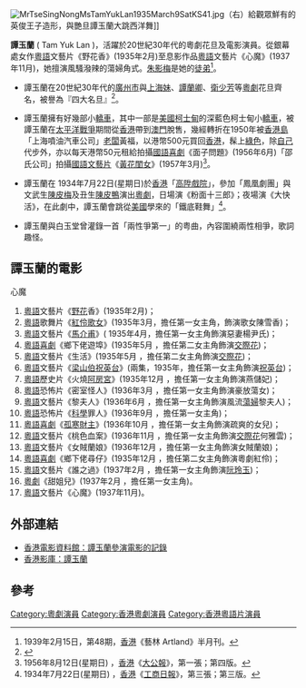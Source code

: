 [[File:MrTseSingNongMsTamYukLan1935March9SatKS41.jpg|thumb]]（右）給觀眾鮮有的英俊王子造形，與艷旦譚玉蘭大跳西洋舞]]

'''譚玉蘭''' ( Tam Yuk Lan )，活躍於20世紀30年代的粵劇花旦及電影演員。從銀幕處女作[[粵語|粵語]]文藝片《野花香》(1935年2月)至息影作品[[粵語|粵語]]文藝片《心魔》(1937年11月)，她擅演風騷潑辣的蕩婦角式。[[朱影梅|朱影梅]]是她的[[徒弟|徒弟]]<ref>1939年2月15日，第48期，[[香港|香港]]《藝林 Artland》半月刊。</ref>。

* 譚玉蘭在20世紀30年代的[[廣州市|廣州市]]與[[上海妹|上海妹]]、[[譚蘭卿|譚蘭卿]]、[[衛少芳|衛少芳]]等[[粵劇|粵劇]]花旦齊名，被譽為『四大名旦』<ref name="gzsz">{{cite web|url=http://www.gzsdfz.org.cn/gzsz/17/wh/sz17wh020302.htm|title=廣州市誌|deadurl=yes|archiveurl=https://web.archive.org/web/20050218012133/http://www.gzsdfz.org.cn/gzsz/17/wh/sz17wh020302.htm|archivedate=2005-02-18|access-date=2010-07-06}}</ref>。

* 譚玉蘭擁有好幾部小[[轎車|轎車]]，其中一部是[[美國|美國]][[柯士甸|柯士甸]]的深藍色柯士甸小[[轎車|轎車]]，被譚玉蘭在[[太平洋戰爭|太平洋戰爭]]期間從[[香港|香港]]帶到[[澳門|澳門]]脫售，幾經轉折在1950年被[[香港島|香港島]]「上海噴油汽車公司」[[老闆|老闆]]黃福，以港幣500元買回[[香港|香港]]，髹上[[綠色|綠色]]，除[[自己|自己]]代步外，亦以每天港幣50元租給拍攝[[國語|國語]][[喜劇|喜劇]]《面子問題》(1956年6月)「邵氏公司」拍攝[[國語|國語]][[文藝片|文藝片]]《[[黃花閨女|黃花閨女]]》(1957年3月)<ref>1956年8月12日(星期日) ，[[香港|香港]]《[[大公報|大公報]]》，第一張；第四版。</ref>。

* 譚玉蘭在 1934年7月22日(星期日)於[[香港|香港]]「[[高陞戲院|高陞戲院]]」，參加「鳳凰劇團」與文武生[[陳皮梅_(粵劇演員)|陳皮梅]]及丑生[[陳皮鴨_(演員)|陳皮鴨]]演出[[粵劇|粵劇]]，日場演《粉面十三郎》；夜場演《大快活》，在此劇中，譚玉蘭會跳從[[美國|美國]]學來的「鐵底鞋舞」<ref>1934年7月22日(星期日) ，[[香港|香港]]《[[工商日報|工商日報]]》，第三張；第三版。</ref>。

* 譚玉蘭與白玉堂曾灌錄一首「兩性爭第一」的粤曲，內容圍繞兩性相爭，歌詞趣怪。

== 譚玉蘭的電影 ==
心魔
# [[粵語|粵語]]文藝片《[[野花|野花]]香》(1935年2月)；
# [[粵語|粵語]]歌舞片《[[紅伶歌女|紅伶歌女]]》(1935年3月，擔任第一女主角，飾演歌女陳雪香)；
# [[粵語|粵語]]文藝片《[[馬介甫|馬介甫]]》( 1935年4月，擔任第一女主角飾演惡妻楊尹氏)；
# [[粵語|粵語]][[喜劇|喜劇]]《鄉下佬遊埠》(1935年5月 ，擔任第二女主角飾演[[交際花|交際花]])；
# [[粵語|粵語]]文藝片《生活》(1935年5月 ，擔任第二女主角飾演[[交際花|交際花]])；
# [[粵語|粵語]]文藝片《[[梁山伯祝英台|梁山伯祝英台]]》(兩集，1935年，擔任第一女主角飾演[[祝英台|祝英台]])；
# [[粵語|粵語]]歷史片《火燒[[阿房宮|阿房宮]]》(1935年12月 ，擔任第一女主角飾演燕儲妃)；
# [[粵語|粵語]]恐怖片《密室怪人》(1936年3月 ，擔任第一女主角飾演豪放蕩女)；
# [[粵語|粵語]]文藝片《黎夫人》(1936年6月 ，擔任第一女主角飾演風流[[蕩婦|蕩婦]]黎夫人)；
# [[粵語|粵語]]恐怖片《[[科學|科學]]罪人》(1936年9月 ，擔任第一女主角)；
# [[粵語|粵語]][[喜劇|喜劇]]《[[孤寒|孤寒]][[財主|財主]]》(1936年10月 ，擔任第一女主角飾演疏爽的女兒)；
# [[粵語|粵語]]文藝片《桃色血案》(1936年11月 ，擔任第一女主角飾演[[交際花|交際花]]何雅雲)；
# [[粵語|粵語]]文藝片《女賊蘭娘》(1936年12月 ，擔任第一女主角飾演女賊蘭娘)；
# [[粵語|粵語]][[喜劇|喜劇]]《鄉下佬尋仔》(1935年12月 ，擔任第二女主角飾演粵劇紅伶)；
# [[粵語|粵語]]文藝片《誰之過》(1937年2月 ，擔任第一女主角飾演[[阮玲玉|阮玲玉]])；
# [[粵劇|粵劇]]《甜姐兒》(1937年2月 ，擔任第一女主角)。
# [[粵語|粵語]]文藝片《心魔》(1937年11月)。

== 外部連結 ==
* [http://ipac.hkfa.lcsd.gov.hk/ipac20/ipac.jsp?session=1C784145B9550.423&profile=hkfa&uri=link=3100036@!882@!3100024@!3100036&aspect=basic_search&menu=search&ri=1&source=192.168.110.61@!horizon&term=%E8%AD%9A%E7%8E%89%E8%98%AD%2C&index=NAMEBRP 香港電影資料館：譚玉蘭參演電影的記錄]{{dead link|date=2018年4月 |bot=InternetArchiveBot |fix-attempted=yes }}
* [http://hkmdb.com/db/people/view.mhtml?id=135&display_set=big5 香港影庫：譚玉蘭] {{Wayback|url=http://hkmdb.com/db/people/view.mhtml?id=135&display_set=big5 |date=20201125113445 }}

== 參考 ==
{{Reflist}}

[[Category:粵劇演員|Category:粵劇演員]]
[[Category:香港粵劇演員|Category:香港粵劇演員]]
[[Category:香港粵語片演員|Category:香港粵語片演員]]